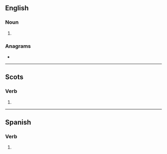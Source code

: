 {{also|Meases}}
==English==

===Noun===
{{head|en|noun form}}

# {{plural of|en|mease}}

===Anagrams===
* {{anagrams|en|a=aeemss|EMASes|Emessa|Essame|Maeses|ameses|sesame}}

----

==Scots==

===Verb===
{{head|sco|verb form}}

# {{sco-third-person singular of|mease}}

----

==Spanish==

===Verb===
{{head|es|verb form}}

# {{es-verb form of|mear}}